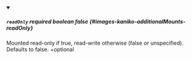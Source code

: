 
<details className="config-field" data-expandable="false" open>
<summary>

##### `readOnly` <span class="config-field-required" data-required="false">required</span> <span class="config-field-type">boolean</span> <span class="config-field-default">false</span> <span class="config-field-enum"></span> {#images-kaniko-additionalMounts-readOnly}

Mounted read-only if true, read-write otherwise (false or unspecified).
Defaults to false.
+optional

</summary>



</details>
